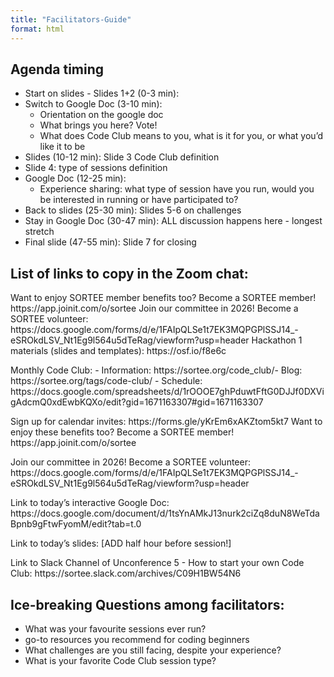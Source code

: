 ```yaml
---
title: "Facilitators-Guide"
format: html
---
```


## Agenda timing

-   Start on slides - Slides 1+2 (0-3 min):
-   Switch to Google Doc (3-10 min):
    -   Orientation on the google doc
    -   What brings you here? Vote!
    -   What does Code Club means to you, what is it for you, or what you'd like it to be
-   Slides (10-12 min): Slide 3 Code Club definition
-   Slide 4: type of sessions definition
-   Google Doc (12-25 min):
    -   Experience sharing: what type of session have you run, would you be interested in running or have participated to?
-   Back to slides (25-30 min): Slides 5-6 on challenges
-   Stay in Google Doc (30-47 min): ALL discussion happens here - longest stretch
-   Final slide (47-55 min): Slide 7 for closing

## List of links to copy in the Zoom chat:

Want to enjoy SORTEE member benefits too? Become a SORTEE member! https://app.joinit.com/o/sortee Join our committee in 2026! Become a SORTEE volunteer: https://docs.google.com/forms/d/e/1FAIpQLSe1t7EK3MQPGPlSSJ14\_-eSROkdLSV_Nt1Eg9l564u5dTeRag/viewform?usp=header Hackathon 1 materials (slides and templates): https://osf.io/f8e6c

Monthly Code Club: - Information: https://sortee.org/code_club/- Blog: https://sortee.org/tags/code-club/ - Schedule:  https://docs.google.com/spreadsheets/d/1rOOOE7ghPduwtFftG0DJJf0DXVigAdcmQ0xdEwbKQXo/edit?gid=1671163307#gid=1671163307

Sign up for calendar invites: https://forms.gle/yKrEm6xAKZtom5kt7 Want to enjoy these benefits too? Become a SORTEE member! https://app.joinit.com/o/sortee

Join our committee in 2026! Become a SORTEE volunteer: https://docs.google.com/forms/d/e/1FAIpQLSe1t7EK3MQPGPlSSJ14\_-eSROkdLSV_Nt1Eg9l564u5dTeRag/viewform?usp=header

Link to today's interactive Google Doc: https://docs.google.com/document/d/1tsYnAMkJ13nurk2ciZq8duN8WeTdaBpnb9gFtwFyomM/edit?tab=t.0

Link to today's slides: [ADD half hour before session!]

Link to Slack Channel of Unconference 5 - How to start your own Code Club: https://sortee.slack.com/archives/C09H1BW54N6

## Ice-breaking Questions among facilitators:

-   What was your favourite sessions ever run?
-   go-to resources you recommend for coding beginners
-   What challenges are you still facing, despite your experience?
-   What is your favorite Code Club session type?